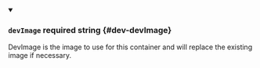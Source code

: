 
<details className="config-field" data-expandable="false" open>
<summary>

### `devImage` <span className="config-field-required" data-required="false">required</span> <span className="config-field-type">string</span> <span className="config-field-default"></span> <span className="config-field-enum"></span> {#dev-devImage}

DevImage is the image to use for this container and will replace the existing image if necessary.

</summary>



</details>
